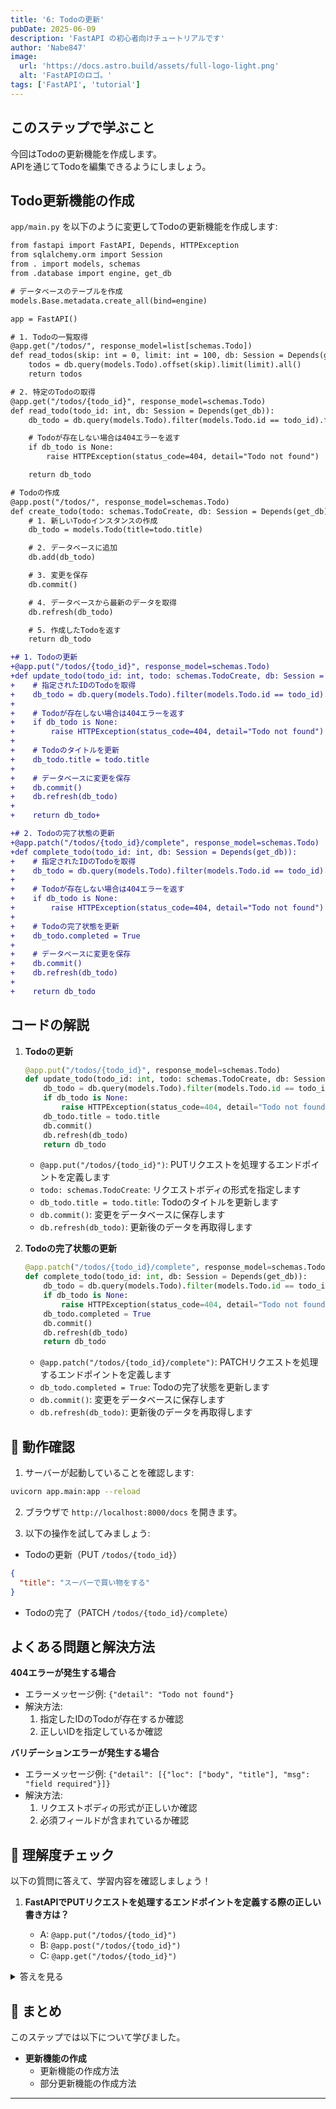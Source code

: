 ```yaml
---
title: '6: Todoの更新'
pubDate: 2025-06-09
description: 'FastAPI の初心者向けチュートリアルです'
author: 'Nabe847'
image:
  url: 'https://docs.astro.build/assets/full-logo-light.png'
  alt: 'FastAPIのロゴ。'
tags: ['FastAPI', 'tutorial']
---
```


## このステップで学ぶこと

今回はTodoの更新機能を作成します。  
APIを通じてTodoを編集できるようにしましょう。

## Todo更新機能の作成

`app/main.py` を以下のように変更してTodoの更新機能を作成します:

```diff lang=python
from fastapi import FastAPI, Depends, HTTPException
from sqlalchemy.orm import Session
from . import models, schemas
from .database import engine, get_db

# データベースのテーブルを作成
models.Base.metadata.create_all(bind=engine)

app = FastAPI()

# 1. Todoの一覧取得
@app.get("/todos/", response_model=list[schemas.Todo])
def read_todos(skip: int = 0, limit: int = 100, db: Session = Depends(get_db)):
    todos = db.query(models.Todo).offset(skip).limit(limit).all()
    return todos

# 2. 特定のTodoの取得
@app.get("/todos/{todo_id}", response_model=schemas.Todo)
def read_todo(todo_id: int, db: Session = Depends(get_db)):
    db_todo = db.query(models.Todo).filter(models.Todo.id == todo_id).first()

    # Todoが存在しない場合は404エラーを返す
    if db_todo is None:
        raise HTTPException(status_code=404, detail="Todo not found")

    return db_todo

# Todoの作成
@app.post("/todos/", response_model=schemas.Todo)
def create_todo(todo: schemas.TodoCreate, db: Session = Depends(get_db)):
    # 1. 新しいTodoインスタンスの作成
    db_todo = models.Todo(title=todo.title)

    # 2. データベースに追加
    db.add(db_todo)

    # 3. 変更を保存
    db.commit()

    # 4. データベースから最新のデータを取得
    db.refresh(db_todo)

    # 5. 作成したTodoを返す
    return db_todo

+# 1. Todoの更新
+@app.put("/todos/{todo_id}", response_model=schemas.Todo)
+def update_todo(todo_id: int, todo: schemas.TodoCreate, db: Session = Depends(get_db)):
+    # 指定されたIDのTodoを取得
+    db_todo = db.query(models.Todo).filter(models.Todo.id == todo_id).first()
+    
+    # Todoが存在しない場合は404エラーを返す
+    if db_todo is None:
+        raise HTTPException(status_code=404, detail="Todo not found")
+    
+    # Todoのタイトルを更新
+    db_todo.title = todo.title
+    
+    # データベースに変更を保存
+    db.commit()
+    db.refresh(db_todo)
+    
+    return db_todo+

+# 2. Todoの完了状態の更新
+@app.patch("/todos/{todo_id}/complete", response_model=schemas.Todo)
+def complete_todo(todo_id: int, db: Session = Depends(get_db)):
+    # 指定されたIDのTodoを取得
+    db_todo = db.query(models.Todo).filter(models.Todo.id == todo_id).first()
+    
+    # Todoが存在しない場合は404エラーを返す
+    if db_todo is None:
+        raise HTTPException(status_code=404, detail="Todo not found")
+    
+    # Todoの完了状態を更新
+    db_todo.completed = True
+    
+    # データベースに変更を保存
+    db.commit()
+    db.refresh(db_todo)
+    
+    return db_todo
```

## コードの解説

1. **Todoの更新**

   ```python
   @app.put("/todos/{todo_id}", response_model=schemas.Todo)
   def update_todo(todo_id: int, todo: schemas.TodoCreate, db: Session = Depends(get_db)):
       db_todo = db.query(models.Todo).filter(models.Todo.id == todo_id).first()
       if db_todo is None:
           raise HTTPException(status_code=404, detail="Todo not found")
       db_todo.title = todo.title
       db.commit()
       db.refresh(db_todo)
       return db_todo
   ```

   - `@app.put("/todos/{todo_id}")`: PUTリクエストを処理するエンドポイントを定義します
   - `todo: schemas.TodoCreate`: リクエストボディの形式を指定します
   - `db_todo.title = todo.title`: Todoのタイトルを更新します
   - `db.commit()`: 変更をデータベースに保存します
   - `db.refresh(db_todo)`: 更新後のデータを再取得します

2. **Todoの完了状態の更新**

   ```python
   @app.patch("/todos/{todo_id}/complete", response_model=schemas.Todo)
   def complete_todo(todo_id: int, db: Session = Depends(get_db)):
       db_todo = db.query(models.Todo).filter(models.Todo.id == todo_id).first()
       if db_todo is None:
           raise HTTPException(status_code=404, detail="Todo not found")
       db_todo.completed = True
       db.commit()
       db.refresh(db_todo)
       return db_todo
   ```

   - `@app.patch("/todos/{todo_id}/complete")`: PATCHリクエストを処理するエンドポイントを定義します
   - `db_todo.completed = True`: Todoの完了状態を更新します
   - `db.commit()`: 変更をデータベースに保存します
   - `db.refresh(db_todo)`: 更新後のデータを再取得します

## 🚀 動作確認

1. サーバーが起動していることを確認します:

```bash
uvicorn app.main:app --reload
```

2. ブラウザで `http://localhost:8000/docs` を開きます。

3. 以下の操作を試してみましょう:

- Todoの更新（PUT `/todos/{todo_id}`）
```json
{
  "title": "スーパーで買い物をする"
}
```
- Todoの完了（PATCH `/todos/{todo_id}/complete`）

## よくある問題と解決方法

**404エラーが発生する場合**

- エラーメッセージ例: `{"detail": "Todo not found"}`
- 解決方法:
  1. 指定したIDのTodoが存在するか確認
  2. 正しいIDを指定しているか確認

**バリデーションエラーが発生する場合**

- エラーメッセージ例: `{"detail": [{"loc": ["body", "title"], "msg": "field required"}]}`
- 解決方法:
  1. リクエストボディの形式が正しいか確認
  2. 必須フィールドが含まれているか確認

## 🎯 理解度チェック

以下の質問に答えて、学習内容を確認しましょう！

1. **FastAPIでPUTリクエストを処理するエンドポイントを定義する際の正しい書き方は？**

   - A: `@app.put("/todos/{todo_id}")`
   - B: `@app.post("/todos/{todo_id}")`
   - C: `@app.get("/todos/{todo_id}")`

<details>
<summary>答えを見る</summary>

   **答え: A: `@app.put("/todos/{todo_id}")`**

   - PUTはリソースの更新に使われるHTTPメソッドです
   - FastAPIでは`@app.put()`デコレータを使ってPUTリクエストを処理します
   - 参考: [FastAPI公式ドキュメント](https://fastapi.tiangolo.com/tutorial/body-updates/)
</details>

## 📝 まとめ

このステップでは以下について学びました。

- **更新機能の作成**
  - 更新機能の作成方法
  - 部分更新機能の作成方法

--- 